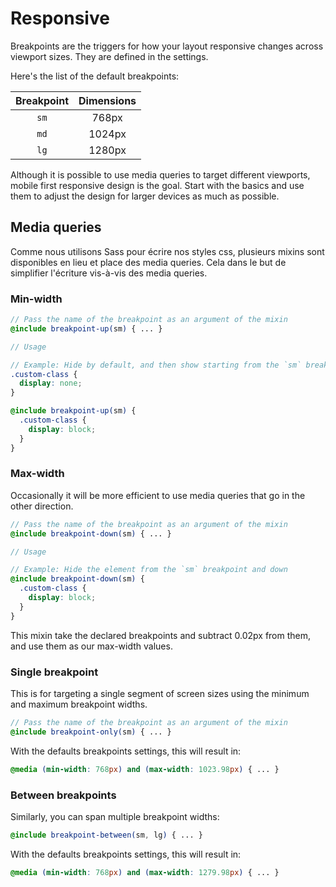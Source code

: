
<Meta title="Layout/Responsive" />

# Responsive

Breakpoints are the triggers for how your layout responsive changes across viewport sizes. They are defined in the settings.

Here's the list of the default breakpoints:

| Breakpoint | Dimensions |
| :--------: | :--------: |
|    `sm`    |   768px    |
|    `md`    |   1024px   |
|    `lg`    |   1280px   |

Although it is possible to use media queries to target different viewports, mobile first responsive design is the goal. Start with the basics and use them to adjust the design for larger devices as much as possible.

## Media queries

Comme nous utilisons Sass pour écrire nos styles css, plusieurs mixins sont disponibles en lieu et place des media queries. Cela dans le but de simplifier l'écriture vis-à-vis des media queries.

### Min-width

```scss
// Pass the name of the breakpoint as an argument of the mixin
@include breakpoint-up(sm) { ... }

// Usage

// Example: Hide by default, and then show starting from the `sm` breakpoint
.custom-class {
  display: none;
}

@include breakpoint-up(sm) {
  .custom-class {
    display: block;
  }
}
```

### Max-width

Occasionally it will be more efficient to use media queries that go in the other direction.

```scss
// Pass the name of the breakpoint as an argument of the mixin
@include breakpoint-down(sm) { ... }

// Usage

// Example: Hide the element from the `sm` breakpoint and down
@include breakpoint-down(sm) {
  .custom-class {
    display: block;
  }
}
```

This mixin take the declared breakpoints and subtract 0.02px from them, and use them as our max-width values.

### Single breakpoint

This is for targeting a single segment of screen sizes using the minimum and maximum breakpoint widths.

```scss
// Pass the name of the breakpoint as an argument of the mixin
@include breakpoint-only(sm) { ... }
```

With the defaults breakpoints settings, this will result in:

```scss
@media (min-width: 768px) and (max-width: 1023.98px) { ... }
```

### Between breakpoints

Similarly, you can span multiple breakpoint widths:

```scss
@include breakpoint-between(sm, lg) { ... }
```

With the defaults breakpoints settings, this will result in:

```scss
@media (min-width: 768px) and (max-width: 1279.98px) { ... }
```
